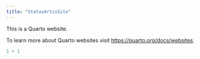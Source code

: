 ```yaml
---
title: "StatusArtisSite"
---
```


This is a Quarto website.

To learn more about Quarto websites visit <https://quarto.org/docs/websites>.

```r
1 + 1
```
